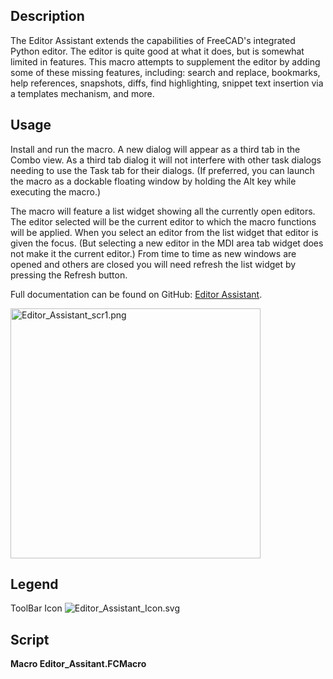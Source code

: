 <languages/>

{{Macro
|Name=Macro Editor Assistant
|Icon=Editor_Assistant_Icon.svg
|Description=Extend functionality of FreeCAD's integrated Python editor
|Author=TheMarkster
|Version=2.00
|Date=2024-07-12
|FCVersion=0.21 or later
|Download=[https://wiki.freecadweb.org/File:Editor_Assistant_Icon.svg ToolBar Icon]
|SeeAlso=
|Links=[https://github.com/mwganson/Editor_Assistant Documentation on Github]
}}

== Description ==

The Editor Assistant extends the capabilities of FreeCAD's integrated Python editor. The editor is quite good at what it does, but is somewhat limited in features. This macro attempts to supplement the editor by adding some of these missing features, including: search and replace, bookmarks, help references, snapshots, diffs, find highlighting, snippet text insertion via a templates mechanism, and more.

== Usage ==

Install and run the macro. A new dialog will appear as a third tab in the Combo view. As a third tab dialog it will not interfere with other task dialogs needing to use the Task tab for their dialogs. (If preferred, you can launch the macro as a dockable floating window by holding the Alt key while executing the macro.)

The macro will feature a list widget showing all the currently open editors. The editor selected will be the current editor to which the macro functions will be applied. When you select an editor from the list widget that editor is given the focus. (But selecting a new editor in the MDI area tab widget does not make it the current editor.) From time to time as new windows are opened and others are closed you will need refresh the list widget by pressing the Refresh button.

Full documentation can be found on GitHub: [https://github.com/mwganson/Editor_Assistant Editor Assistant].

[[File:Editor_Assistant_scr1.png|400px]]
{{Caption|Macro Editor Assistant screenshot‎}}

== Legend ==

{{Codeextralink|https://gist.github.com/mwganson/20475dad57d9b659190f082d20e3bde6/raw/eb398feaf2ae8e6c864a2bcb9c1f477acea112b5/Editor_Assistant.FCMacro|Editor_Assistant.FCMacro}}

ToolBar Icon
[[Image:Editor_Assistant_Icon.svg]]

== Script ==

'''Macro Editor_Assitant.FCMacro'''

{{CodeDownload|https://gist.github.com/mwganson/20475dad57d9b659190f082d20e3bde6|Editor_Assitant.FCMacro}}